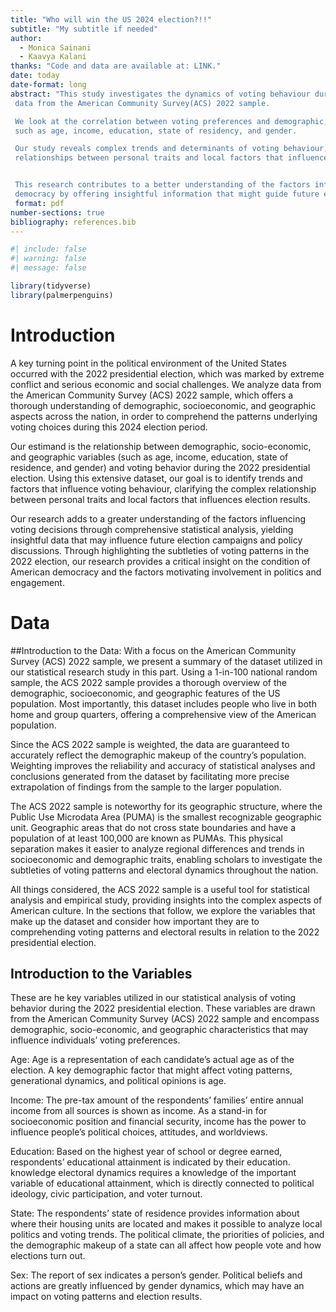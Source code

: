 ```yaml
---
title: "Who will win the US 2024 election?!!"
subtitle: "My subtitle if needed"
author:
  - Monica Sainani
  - Kaavya Kalani
thanks: "Code and data are available at: LINK."
date: today
date-format: long
abstract: "This study investigates the dynamics of voting behaviour during the US presidential election in 2022 using
 data from the American Community Survey(ACS) 2022 sample.

 We look at the correlation between voting preferences and demographic, socioeconomic, and geographic factors,
 such as age, income, education, state of residency, and gender.

 Our study reveals complex trends and determinants of voting behaviour, providing understanding into the complex
 relationships between personal traits and local factors that influence election results.


 This research contributes to a better understanding of the factors influencing political engagement in American
 democracy by offering insightful information that might guide future electoral strategies and policy discussion."
 format: pdf
number-sections: true
bibliography: references.bib
---
```


```r
#| include: false
#| warning: false
#| message: false

library(tidyverse)
library(palmerpenguins)
```

# Introduction
A key turning point in the political environment of the United States occurred with the 2022 presidential election,
which was marked by extreme conflict and serious economic and social challenges. We analyze data from the American
Community Survey (ACS) 2022 sample, which offers a thorough understanding of demographic, socioeconomic, and geographic
aspects across the nation, in order to comprehend the patterns underlying voting choices during this 2024 election
period.

Our estimand is the relationship between demographic, socio-economic, and geographic variables (such as age, income,
education, state of residence, and gender) and voting behavior during the 2022 presidential election. Using this
extensive dataset, our goal is to identify trends and factors that influence voting behaviour, clarifying the
complex relationship between personal traits and local factors that influences election results.

Our research adds to a greater understanding of the factors influencing voting decisions through comprehensive
statistical analysis, yielding insightful data that may influence future election campaigns and policy discussions.
Through highlighting the subtleties of voting patterns in the 2022 election, our research provides a critical insight
on the condition of American democracy and the factors motivating involvement in politics and engagement.


# Data

##Introduction to the Data:
With a focus on the American Community Survey (ACS) 2022 sample,
we present a summary of the dataset utilized in our statistical research study in this part.
Using a 1-in-100 national random sample, the ACS 2022 sample provides a thorough overview of the demographic,
socioeconomic, and geographic features of the US population. Most importantly, this dataset includes people who live in
both home and group quarters, offering a comprehensive view of the American population.

Since the ACS 2022 sample is weighted, the data are guaranteed to accurately reflect the demographic makeup of the
country's population. Weighting improves the reliability and accuracy of statistical analyses and conclusions generated
from the dataset by facilitating more precise extrapolation of findings from the sample to the larger population.

The ACS 2022 sample is noteworthy for its geographic structure, where the Public Use Microdata Area (PUMA) is the
smallest recognizable geographic unit.
Geographic areas that do not cross state boundaries and have a population of at least 100,000 are known as PUMAs.
This physical separation makes it easier to analyze regional differences and trends in socioeconomic and demographic
traits, enabling scholars to investigate the subtleties of voting patterns and electoral dynamics throughout the nation.

All things considered, the ACS 2022 sample is a useful tool for statistical analysis and empirical study, providing
insights into the complex aspects of American culture. In the sections that follow, we explore the variables that make
up the dataset and consider how important they are to comprehending voting patterns and electoral results in relation
to the 2022 presidential election.

## Introduction to the Variables
These are he key variables utilized in our statistical analysis of voting behavior during the 2022 presidential
election. These variables are drawn from the American Community Survey (ACS) 2022 sample and encompass demographic,
socio-economic, and geographic characteristics that may influence individuals' voting preferences.

Age: Age is a representation of each candidate's actual age as of the election. A key demographic factor that might
affect voting patterns, generational dynamics, and political opinions is age.

Income: The pre-tax amount of the respondents' families' entire annual income from all sources is shown as income.
As a stand-in for socioeconomic position and financial security, income has the power to influence people's political
choices, attitudes, and worldviews.

Education: Based on the highest year of school or degree earned, respondents' educational attainment is indicated by
their education. knowledge electoral dynamics requires a knowledge of the important variable of educational attainment,
which is directly connected to political ideology, civic participation, and voter turnout.

State: The respondents' state of residence provides information about where their housing units are located and makes
it possible to analyze local politics and voting trends. The political climate, the priorities of policies, and the
demographic makeup of a state can all affect how people vote and how elections turn out.

Sex: The report of sex indicates a person's gender. Political beliefs and actions are greatly influenced by gender
dynamics, which may have an impact on voting patterns and election results.